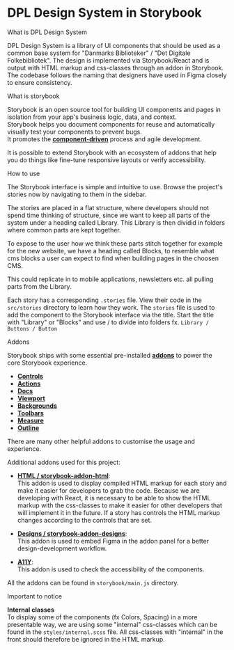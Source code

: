 
<Meta title="Introduction" />

<style>{`
  .subheading {
    --mediumdark: '#999999';
    font-weight: 900;
    font-size: 13px;
    color: #999;
    letter-spacing: 6px;
    line-height: 24px;
    text-transform: uppercase;
    margin-bottom: 12px;
    margin-top: 40px;
  }

  .link-list {
    display: grid;
    grid-template-columns: 1fr;
    grid-template-rows: 1fr 1fr;
    row-gap: 10px;
  }

  @media (min-width: 620px) {
    .link-list {
      row-gap: 20px;
      column-gap: 20px;
      grid-template-columns: 1fr 1fr;
    }
  }

  @media all and (-ms-high-contrast:none) {
  .link-list {
      display: -ms-grid;
      -ms-grid-columns: 1fr 1fr;
      -ms-grid-rows: 1fr 1fr;
    }
  }

  .link-item {
    display: block;
    padding: 20px 30px 20px 15px;
    border: 1px solid #00000010;
    border-radius: 5px;
    transition: background 150ms ease-out, border 150ms ease-out, transform 150ms ease-out;
    color: #333333;
    display: flex;
    align-items: flex-start;
  }

  .link-item:hover {
    border-color: #1EA7FD50;
    transform: translate3d(0, -3px, 0);
    box-shadow: rgba(0, 0, 0, 0.08) 0 3px 10px 0;
  }

  .link-item:active {
    border-color: #1EA7FD;
    transform: translate3d(0, 0, 0);
  }

  .link-item strong {
    font-weight: 700;
    display: block;
    margin-bottom: 2px;
  }

  .link-item img {
    height: 40px;
    width: 40px;
    margin-right: 15px;
    flex: none;
  }

  .link-item span {
    font-size: 14px;
    line-height: 20px;
  }

  .tip {
    display: inline-block;
    border-radius: 1em;
    font-size: 11px;
    line-height: 12px;
    font-weight: 700;
    background: #E7FDD8;
    color: #66BF3C;
    padding: 4px 12px;
    margin-right: 10px;
    vertical-align: top;
  }

  .tip-wrapper {
    font-size: 13px;
    line-height: 20px;
    margin-top: 40px;
    margin-bottom: 40px;
  }

  .tip-wrapper code {
    font-size: 12px;
    display: inline-block;
  }


`}</style>

# DPL Design System in Storybook

<div className="subheading">What is DPL Design System</div>

DPL Design System is a library of UI components that should be used as a common base system for "Danmarks Biblioteker" / "Det Digitale Folkebibliotek".
The design is implemented via Storybook/React and is output with HTML markup and css-classes through an addon in Storybook. <br/>
The codebase follows the naming that designers have used in Figma closely to ensure consistency.

<div className="subheading">What is storybook</div>

Storybook is an open source tool for building UI components and pages in isolation from your app's business logic, data, and context. <br/>
Storybook helps you document components for reuse and automatically visually test your components to prevent bugs. <br/>
It promotes the [**component-driven**](https://componentdriven.org) process and agile development.

It is possible to extend Storybook with an ecosystem of addons that help you do things like fine-tune responsive layouts or verify accessibility.

<div className="subheading">How to use</div>

The Storybook interface is simple and intuitive to use. Browse the project's
stories now by navigating to them in the sidebar.

The stories are placed in a flat structure, where developers should not spend
time thinking of structure, since we want to keep all parts of the system under
a heading called Library. This Library is then dividid in folders where common
parts are kept together.

To expose to the user how we think these parts stitch together for example
for the new website, we have a heading called Blocks, to resemble what cms
blocks a user can expect to find when building pages in the choosen CMS.

This could replicate in to mobile applications, newsletters etc. all pulling
parts from the Library.

Each story has a corresponding `.stories` file. View their code in the
`src/stories` directory to learn how they work.
The `stories` file is used to add the component to the Storybook interface via
the title. Start the title with "Library" or "Blocks" and use / to
divide into folders fx. `Library / Buttons / Button`

<div className="subheading">Addons</div>

Storybook ships with some essential pre-installed [**addons**](https://storybook.js.org/addons/tag/essentials/) to power the core Storybook experience.

- [**Controls**](https://storybook.js.org/addons/@storybook/addon-controls/)
- [**Actions**](https://storybook.js.org/addons/@storybook/addon-actions/)
- [**Docs**](https://storybook.js.org/addons/@storybook/addon-docs/)
- [**Viewport**](https://storybook.js.org/addons/@storybook/addon-viewport/)
- [**Backgrounds**](https://storybook.js.org/addons/@storybook/addon-backgrounds/)
- [**Toolbars**](https://storybook.js.org/addons/@storybook/addon-toolbars/)
- [**Measure**](https://storybook.js.org/addons/@storybook/addon-measure/)
- [**Outline**](https://storybook.js.org/addons/@storybook/addon-outline/)

There are many other helpful addons to customise the usage and experience.

Additional addons used for this project:

- [**HTML / storybook-addon-html**](https://storybook.js.org/addons/@whitespace/storybook-addon-html/): <br/>
  This addon is used to display compiled HTML markup for each story and make it easier for developers to grab the code.
  Because we are developing with React, it is necessary to be able to show the HTML markup with the css-classes to make it easier for other developers that will implement it in the future.
  If a story has controls the HTML markup changes according to the controls that are set.

- [**Designs / storybook-addon-designs**](https://storybook.js.org/addons/storybook-addon-designs/): <br/>
  This addon is used to embed Figma in the addon panel for a better design-development workflow.

- [**A11Y**](https://storybook.js.org/addons/@storybook/addon-a11y/): <br/>
  This addon is used to check the accessibility of the components.

All the addons can be found in `storybook/main.js` directory.

<div className="subheading">Important to notice</div>

**Internal classes** <br/>
To display some of the components (fx Colors, Spacing) in a more presentable way, we are using some "internal" css-classes which can be found in the `styles/internal.scss` file.
All css-classes with "internal" in the front should therefore be ignored in the HTML markup.
